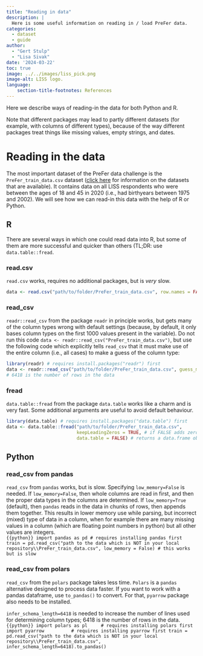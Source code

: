 ```yaml
---
title: "Reading in data"
description: |
  Here is some useful information on reading in / load PreFer data.   
categories:
  - dataset
  - guide
author: 
  - "Gert Stulp"
  - "Lisa Sivak"
date: '2024-03-22'
toc: true
image: ../../images/liss_pick.png
image-alt: LISS logo. 
language: 
    section-title-footnotes: References
---
```



Here we describe ways of reading-in the data for both Python and R.  

Note that different packages may lead to partly different datasets (for example, with columns of different types), because of the way different packages treat things like missing values, empty strings, and dates. 


# Reading in the data

The most important dataset of the PreFer data challenge is the `PreFer_train_data.csv` dataset ([click here](2024-03-20-prefer-datasets.qmd) for information on the datasets that are available). It contains data on all LISS respondents who were between the ages of 18 and 45 in 2020 (i.e., had birthyears between 1975 and 2002). We will see how we can read-in this data with the help of R or Python. 


## R

There are several ways in which one could read data into R, but some of them are more successful and quicker than others (TL;DR: use `data.table::fread`.   

### read.csv
`read.csv` works, requires no additional packages, but is *very* slow. 
```r
data <- read.csv("path/to/folder/PreFer_train_data.csv", row.names = FALSE) # this works but is very slow
```

### read_csv
`readr::read_csv` from the package `readr` in principle works, but gets many of the column types wrong with default settings (because, by default, it only bases column types on the first 1000 values present in the variable). Do not run this code `data <- readr::read_csv("PreFer_train_data.csv")`, but use the following code which explicitly tells `read_csv` that it must make use of the entire column (i.e., all cases) to make a guess of the column type:

```r
library(readr) # requires install.packages("readr") first
data <- readr::read_csv("path/to/folder/PreFer_train_data.csv", guess_max = 6418) # this works but is slow
# 6418 is the number of rows in the data
```

### fread
`data.table::fread` from the package `data.table` works like a charm and is very fast. Some additional arguments are useful to avoid default behaviour. 

```r
library(data.table) # requires install.packages("data.table") first
data <- data.table::fread("path/to/folder/PreFer_train_data.csv", 
                          keepLeadingZeros = TRUE, # if FALSE adds zeroes to some dates
                          data.table = FALSE) # returns a data.frame object rather than data.table 
```


## Python

### read_csv from pandas
`read_csv` from `pandas` works, but is slow. Specifying `low_memory=False` is needed. If `low_memory=False`, then whole columns are read in first, and then the proper data types in the columns are determined. If `low_memory=True` (default), then `pandas` reads in the data in chunks of rows, then appends them together. This results in lower memory use while parsing, but incorrect (mixed) type of data in a column, when for example there are many missing values in a column (which are floating point numbers in python) but all other values are integers.  
```{{python}}
import pandas as pd # requires installing pandas first
train = pd.read_csv("path to the data which is NOT in your local repository\\PreFer_train_data.csv", low_memory = False) # this works but is slow
```


### read_csv from polars 
`read_csv` from the `polars` package takes less time. `Polars` is a `pandas` alternative designed to process data faster. If you want to work with a pandas dataframe, use `to_pandas()` to convert. For that, `pyarrow` package also needs to be installed.  

`infer_schema_length=6418` is needed to increase the number of lines used for determining column types; 6418 is the number of rows in the data.  
```{{python}}
import polars as pl     # requires installing polars first
import pyarrow          # requires installing pyarrow first
train = pd.read_csv("path to the data which is NOT in your local repository\\PreFer_train_data.csv", infer_schema_length=6418).to_pandas() 
```